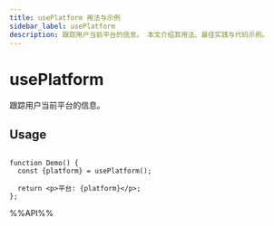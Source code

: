 ```yaml
---
title: usePlatform 用法与示例
sidebar_label: usePlatform
description: 跟踪用户当前平台的信息。 本文介绍其用法、最佳实践与代码示例。
---
```

# usePlatform

跟踪用户当前平台的信息。

## Usage

```tsx live

function Demo() {
  const {platform} = usePlatform(); 

  return <p>平台: {platform}</p>;
};
```

%%API%%
